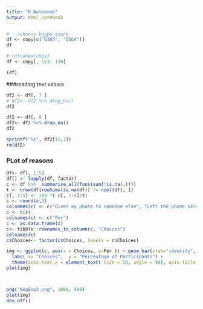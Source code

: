 ```yaml
---
title: "R Notebook"
output: html_notebook
---
```

```r
# - cohance kappa score
df <- copy[c("Q165", "Q164")]
df
```


```r
# colnames(copy)
df <- copy[, 121: 130]

(df)
```

###reading text values
```r
df2 <- df[, 7 ]
# df2<- df2 %>% drop_na()
df2
```
```r
df2 <- df[, 8 ]
df2<- df2 %>% drop_na()
df2
```

```r
sprintf("%s", df2[11,1])
rm(df2)
```

### PLot of reasons

```r
df<- df[, 1:5]
df[] <- lapply(df, factor)
c <- df %>%  summarise_all(funs(sum(!is.na(.))))
t <- nrow(df[rowSums(is.na(df)) != ncol(df), ])
c[, 1:5] <- 100 *( c[, 1:5]/t)
c <- round(c,2)
colnames(c) <- c("Given my phone to someone else", "Left the phone screen unlocked.", "Forgot to take actions to silence notif.", "I was screen casting / projecting", "Notif included sensitive content.")
c <- t(c)
colnames(c) <- c("Per")
c <- as.data.frame(c)
c<- tibble::rownames_to_column(c, "Choices")
colnames(c)
c$Choices<- factor(c$Choices, levels = c$Choices)
```


```r
img <- ggplot(c, aes(x = Choices, y=Per )) + geom_bar(stat="identity", fill = "cornflowerblue",color="black")+ 
  labs( x= "Choices",  y = "Percentage of Participants") + 
  theme(axis.text.x = element_text( size = 20, angle = 90), axis.title.y = element_text(size = 20, angle = 90), axis.text=element_text(size=15),axis.title=element_text(size=14,face="bold")) + geom_text(aes(label = Per),vjust = 1.5, size= 6.5)
plot(img)



png("NegExp2.png", 1080, 900)
plot(img)
dev.off()

```


